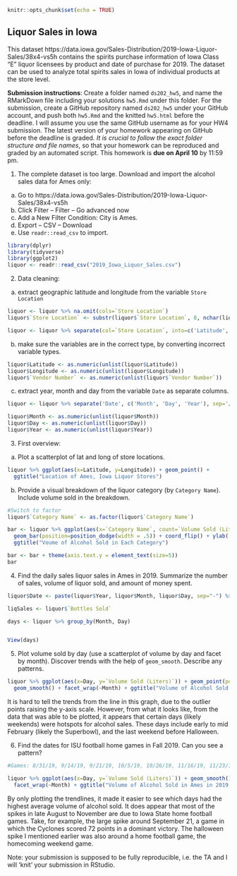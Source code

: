 ```r
knitr::opts_chunk$set(echo = TRUE)
```

## Liquor Sales in Iowa

This dataset https://data.iowa.gov/Sales-Distribution/2019-Iowa-Liquor-Sales/38x4-vs5h contains the spirits purchase information of Iowa Class “E” liquor licensees by product and date of purchase for 2019. The dataset can be used to analyze total spirits sales in Iowa of individual products at the store level.

**Submission instructions**: Create a folder named `ds202_hw5`, and name the RMarkDown file including your solutions `hw5.Rmd` under this folder. For the submission, create a GitHub repository named `ds202_hw5` under your GitHub account, and push both `hw5.Rmd` and the knitted `hw5.html` before the deadline. I will assume you use the same GitHub username as for your HW4 submission. The latest version of your homework appearing on GitHub before the deadline is graded. *It is crucial to follow the exact folder structure and file names*, so that your homework can be reproduced and graded by an automated script. This homework is **due on April 10** by 11:59 pm.

1. The complete dataset is too large. Download and import the alcohol sales data for Ames only: 

  a. Go to https://data.iowa.gov/Sales-Distribution/2019-Iowa-Liquor-Sales/38x4-vs5h
  b. Click Filter -- Filter -- Go advanced now
  c. Add a New Filter Condition: City is Ames.
  d. Export -- CSV -- Download
  e. Use `readr::read_csv` to import.
  
  
```r
library(dplyr)
library(tidyverse)
library(ggplot2)
liquor <- readr::read_csv("2019_Iowa_Liquor_Sales.csv")
```
  
2. Data cleaning: 
  a. extract geographic latitude and longitude from the variable `Store Location`
```r
liquor <- liquor %>% na.omit(cols=`Store Location`)
liquor$`Store Location` <- substr(liquor$`Store Location`, 8, nchar(liquor$`Store Location`) - 1)

liquor <- liquor %>% separate(col=`Store Location`, into=c('Latitude', 'Longitude'), sep=" ")
```
  b. make sure the variables are in the correct type, by converting incorrect variable types.
```r
liquor$Latitude <- as.numeric(unlist(liquor$Latitude))
liquor$Longitude <- as.numeric(unlist(liquor$Longitude))
liquor$`Vendor Number` <- as.numeric(unlist(liquor$`Vendor Number`))
```
  c. extract year, month and day from the variable `Date` as separate columns.
```r
liquor <- liquor %>% separate('Date', c('Month', 'Day', 'Year'), sep='/')

liquor$Month <- as.numeric(unlist(liquor$Month))
liquor$Day <- as.numeric(unlist(liquor$Day))
liquor$Year <- as.numeric(unlist(liquor$Year))
```
  
3. First overview:
  a. Plot a scatterplot of lat and long of store locations. 
```r
liquor %>% ggplot(aes(x=Latitude, y=Longitude)) + geom_point() + 
  ggtitle("Location of Ames, Iowa Liquor Stores")
```

  b. Provide a visual breakdown of the liquor category (by `Category Name`). Include volume sold in the breakdown.
```r
#Switch to factor
liquor$`Category Name` <- as.factor(liquor$`Category Name`)

bar <- liquor %>% ggplot(aes(x=`Category Name`, count=`Volume Sold (Liters)`)) + 
  geom_bar(position=position_dodge(width = .5)) + coord_flip() + ylab('Volume Sold (Liters)') + 
  ggtitle("Voume of Alcohol Sold in Each Category")

bar <- bar + theme(axis.text.y = element_text(size=5))
bar
```
4. Find the daily sales liquor sales in Ames in 2019. Summarize the number of sales, volume of liquor sold, and amount of money spent.
```r
liquor$Date <- paste(liquor$Year, liquor$Month, liquor$Day, sep="-") %>% ymd()

liqSales <- liquor$`Bottles Sold`

days <- liquor %>% group_by(Month, Day)


View(days)
```
5. Plot volume sold by day (use a scatterplot of volume by day and facet by month). Discover trends with the help of `geom_smooth`. Describe any patterns.
```r
liquor %>% ggplot(aes(x=Day, y=`Volume Sold (Liters)`)) + geom_point(position = 'jitter') + 
  geom_smooth() + facet_wrap(~Month) + ggtitle("Volume of Alcohol Sold in Ames in 2019 by Month")
```

It is hard to tell the trends from the line in this graph, due to the outlier points raising the y-axis scale. However, from what it looks like, from the data that was able to be plotted, it appears that certain days (likely weekends) were hotspots for alcohol sales. These days include early to mid February (likely the Superbowl), and the last weekend before Halloween. 

6. Find the dates for ISU football home games in Fall 2019. Can you see a pattern? 
```r
#Games: 8/31/19, 9/14/19, 9/21/19, 10/5/19, 10/26/19, 11/16/19, 11/23/19

liquor %>% ggplot(aes(x=Day, y=`Volume Sold (Liters)`)) + geom_smooth() +
  facet_wrap(~Month) + ggtitle("Volume of Alcohol Sold in Ames in 2019 by Month")
```

By only plotting the trendlines, it made it easier to see which days had the highest average volume of alcohol sold. It does appear that most of the spikes in late August to November are due to Iowa State home football games. Take, for example, the large spike around September 21, a game in which the Cyclones scored 72 points in a dominant victory. The halloween spike I mentioned earlier was also around a home football game, the homecoming weekend game. 


Note: your submission is supposed to be fully reproducible, i.e. the TA and I will 'knit' your submission in RStudio. 
